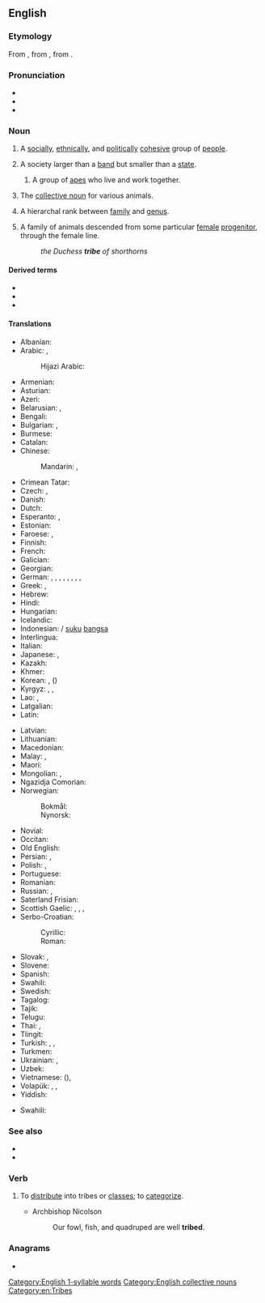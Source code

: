 ==English==
{{wikipedia}}

===Etymology===
From {{etyl|enm|en}}, from {{etyl|fro|en}} {{m|fro|tribu}}, from {{etyl|la|en}} {{m|la|tribus}}.

===Pronunciation===
* {{IPA|/tɹaɪb/|lang=en}}
* {{audio|en-us-tribe.ogg|Audio (US)|lang=en}}
* {{rhymes|aɪb|lang=en}}

===Noun===
{{en-noun}}

# A [[social]]ly, [[ethnical]]ly, and [[political]]ly [[cohesive]] group of [[people]].
# {{lb|en|anthropology}} A society larger than a [[band]] but smaller than a [[state]].
## {{lb|en|zoology}} A group of [[ape]]s who live and work together.
# The [[collective noun]] for various animals.
# {{lb|en|taxonomy}} A hierarchal rank between [[family]] and [[genus]].
# {{lb|en|stock breeding}} A family of animals descended from some particular [[female]] [[progenitor]], through the female line.
#: ''the Duchess '''tribe''' of shorthorns''

====Derived terms====
* {{l|en|tribal}}
* {{l|en|tribally}}
* {{l|en|tribelet}}

====Translations====
{{trans-top|group of people}}
* Albanian: {{t+|sq|fis|m}}
* Arabic: {{t+|ar|قَبِيلَة|f}}, {{t+|ar|عَشِيرَة|f}}
*: Hijazi Arabic: {{t|acw|قَبِيلَة|f||tr=gabīla}}
* Armenian: {{t+|hy|ցեղ}}
* Asturian: {{t|ast|tribu|f}}
* Azeri: {{t+|az|qəbilə}}
* Belarusian: {{t|be|пле́мя|n|sc=Cyrl}}, {{t|be|род|m|sc=Cyrl}}
* Bengali: {{t|bn|উপজাতি|tr=upjôti|sc=Beng}}
* Bulgarian: {{t+|bg|пле́ме|n}}, {{t+|bg|род|m|sc=Cyrl}}
* Burmese: {{t+|my|အမျိုးအနွယ်|sc=Mymr}}
* Catalan: {{t+|ca|tribu|f}}
* Chinese:
*: Mandarin: {{t+|cmn|部落|tr=bùluò|sc=Hani}}, {{t+|cmn|部族|tr=bùzú|sc=Hani}}
* Crimean Tatar: {{t|crh|qabile}}
* Czech: {{t+|cs|kmen|m}}, {{t+|cs|rod|m}}
* Danish: {{t|da|stamme}}
* Dutch: {{t+|nl|stam|m}}
* Esperanto: {{t|eo|tribo}}, {{qualifier|diminutive}} {{t|eo|tribeto}}
* Estonian: {{t|et|hõim}}
* Faroese: {{t|fo|ættarbólkur|m}} {{qualifier|biblical}}, {{t|fo|ættargrein|f}} {{qualifier|biblical}}
* Finnish: {{t+|fi|heimo}}
* French: {{t+|fr|tribu|f}}
* Galician: {{t+|gl|tribo|m}}
* Georgian: {{t|ka|ტომი|sc=Geor}}
* German: {{t+|de|Stamm|m}}, {{t+|de|Volksstamm|m}}, {{t+|de|Sippe|f}}, {{t+|de|Volk|n}}, {{t+|de|Völkchen|n}}, {{t|de|Völklein|n}}, {{t+|de|Sippschaft|f}}, {{qualifier|biology}} {{t+|de|Tribus|f}}, {{t+|de|Völkerschaft|f}}
* Greek: {{t+|el|φύλο|n}}, {{t+|el|φυλή|f}}
* Hebrew: {{t+|he|שֵבֶט|m|tr=shévet}}
* Hindi: {{t+|hi|जनजाति|sc=Deva}}
* Hungarian: {{t+|hu|törzs}}
* Icelandic: {{t+|is|ættkvísl|f}}
* Indonesian: {{t+|id|suku}} / [[suku]] [[bangsa]]
* Interlingua: {{t|ia|tribo}}
* Italian: {{t+|it|tribù|f}}
* Japanese: {{t|ja|部族|tr=ぶぞく, buzoku}}, {{t+|ja|民族|tr=みんぞく, minzoku}}
* Kazakh: {{t|kk|тайпа|sc=Cyrl}}
* Khmer: {{t|km|កុលសម័្ពន្ធ|tr=kolsɑmpoan|sc=Khmr}}
* Korean: {{t+|ko|겨레}}, {{t+|ko|부족}} ({{t+|ko|部族}})
* Kyrgyz: {{t+|ky|уруу|sc=Cyrl}}, {{t+|ky|тукум|sc=Cyrl}}, {{t+|ky|эл|sc=Cyrl}}
* Lao: {{t+|lo|ຊົນເຜົ່າ|sc=Laoo}}, {{t|lo|ເຜົ່າ|sc=Laoo}}
* Latgalian: {{t|ltg|patauta}}
* Latin: {{t|la|tribus|f}}
{{trans-mid}}
* Latvian: {{t|lv|cilts|m}}
* Lithuanian: {{t|lt|gentis|m}}
* Macedonian: {{t|mk|пле́ме|n|sc=Cyrl}}
* Malay: {{t|ms|suku}}, {{t|ms|puak}}
* Maori: {{t|mi|iwi}}
* Mongolian: {{t+|mn|овог|sc=Cyrl}}, {{t+|mn|аймаг|sc=Cyrl}}
* Ngazidja Comorian: {{t|zdj|kaɓila|c5|c6|tr=kabila}}
* Norwegian:
*: Bokmål: {{t+|nb|stamme|m}}
*: Nynorsk: {{t|nn|stamme|m}}
* Novial: {{t|nov|tribu}}
* Occitan: {{t|oc|tribú}}
* Old English: {{t|ang|þēod}}
* Persian: {{t+|fa|قبیله|tr=qabile|sc=fa-Arab}}, {{t+|fa|زند|tr=zand|sc=fa-Arab}} {{qualifier|archaic}}
* Polish: {{t+|pl|plemię|n}}, {{t+|pl|ród|m}}
* Portuguese: {{t+|pt|tribo|f}}
* Romanian: {{t+|ro|trib|n}}
* Russian: {{t+|ru|пле́мя|n}}, {{t+|ru|род|m}}
* Saterland Frisian: {{t|stq|Stamme|p}}
* Scottish Gaelic: {{t|gd|cinneadh|m}}, {{t|gd|seòrsa|m}}, {{t|gd|sliochd|m}}, {{t|gd|treubh|f}}
* Serbo-Croatian:
*: Cyrillic: {{t|sh|племе|n}}
*: Roman: {{t+|sh|pleme|n}}
* Slovak: {{t+|sk|kmeň|m}}, {{t|sk|rod|m}}
* Slovene: {{t+|sl|pleme|n}}
* Spanish: {{t+|es|tribu|f}}
* Swahili: {{t+|sw|kabila}}
* Swedish: {{t+|sv|stam}}
* Tagalog: {{t+|tl|tribo}}
* Tajik: {{t|tg|қабила|sc=Cyrl}}
* Telugu: {{t+|te|తెగ}}
* Thai: {{t|th|เผ่า|n|tr=phao}}, {{t+|th|ตระกูล}}
* Tlingit: {{t|tli|ḵwáan}}
* Turkish: {{t+|tr|halk}}, {{t+|tr|kabile}}, {{t|tr|meslek grubu}}
* Turkmen: {{t|tk|taýpa}}
* Ukrainian: {{t|uk|пле́м'я|n|sc=Cyrl}}, {{t|uk|рід|m|sc=Cyrl}}
* Uzbek: {{t+|uz|qabila}}
* Vietnamese: {{t+|vi|bộ lạc}} ({{t|vi|部落}}), {{t|vi|bộ tộc}}
* Volapük: {{t+|vo|tribüt}}, {{qualifier|diminutive}} {{t|vo|tribütil}}, {{t|vo|pöpatribüt}}
* Yiddish: {{t|yi|שבֿט|m|tr=sheyvet}}
{{trans-bottom}}

{{trans-top|collective noun (see at the relevant animal entry)}}
* Swahili: {{t+|sw|kabila}}
{{trans-mid}}
{{trans-bottom}}

===See also===
* {{l|en|ethnic}}
* {{l|en|Appendix:English collective nouns}}

===Verb===
{{en-verb|trib}}

# {{lb|en|transitive}} To [[distribute]] into tribes or [[class]]es; to [[categorize]].
#* Archbishop Nicolson
#*: Our fowl, fish, and quadruped are well '''tribed'''.

===Anagrams===
* {{anagrams|en|Breit|Tiber|biter|rebit}}

[[Category:English 1-syllable words]]
[[Category:English collective nouns]]
[[Category:en:Tribes]]